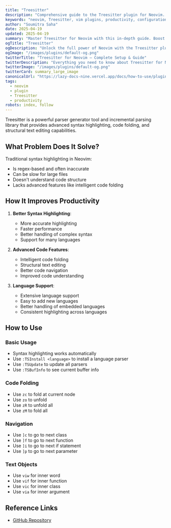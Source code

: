 ```yaml
---
title: "Treesitter"
description: "Comprehensive guide to the Treesitter plugin for Neovim. Learn setup, features, and best practices to enhance your workflow."
keywords: "neovim, Treesitter, vim plugins, productivity, configuration"
author: "Soumitra Saha"
date: 2025-04-19
updated: 2025-04-19
summary: "Master Treesitter for Neovim with this in-depth guide. Boost your coding productivity and editor experience."
ogTitle: "Treesitter"
ogDescription: "Unlock the full power of Neovim with the Treesitter plugin. Step-by-step instructions and expert tips."
ogImage: "/images/plugins/default-og.png"
twitterTitle: "Treesitter for Neovim – Complete Setup & Guide"
twitterDescription: "Everything you need to know about Treesitter for Neovim. Installation, configuration, and pro tips."
twitterImage: "/images/plugins/default-og.png"
twitterCard: summary_large_image
canonicalUrl: "https://lazy-docs-nine.vercel.app/docs/how-to-use/plugins/treesitter"
tags:
  - neovim
  - plugin
  - Treesitter
  - productivity
robots: index, follow
---
```


Treesitter is a powerful parser generator tool and incremental parsing library that provides advanced syntax highlighting, code folding, and structural text editing capabilities.

## What Problem Does It Solve?

Traditional syntax highlighting in Neovim:

- Is regex-based and often inaccurate
- Can be slow for large files
- Doesn't understand code structure
- Lacks advanced features like intelligent code folding

## How It Improves Productivity

1. **Better Syntax Highlighting**:

   - More accurate highlighting
   - Faster performance
   - Better handling of complex syntax
   - Support for many languages

2. **Advanced Code Features**:

   - Intelligent code folding
   - Structural text editing
   - Better code navigation
   - Improved code understanding

3. **Language Support**:
   - Extensive language support
   - Easy to add new languages
   - Better handling of embedded languages
   - Consistent highlighting across languages

## How to Use

### Basic Usage

- Syntax highlighting works automatically
- Use `:TSInstall <language>` to install a language parser
- Use `:TSUpdate` to update all parsers
- Use `:TSBufInfo` to see current buffer info

### Code Folding

- Use `zc` to fold at current node
- Use `zo` to unfold
- Use `zR` to unfold all
- Use `zM` to fold all

### Navigation

- Use `]c` to go to next class
- Use `]f` to go to next function
- Use `]i` to go to next if statement
- Use `]p` to go to next parameter

### Text Objects

- Use `viw` for inner word
- Use `vif` for inner function
- Use `vic` for inner class
- Use `via` for inner argument

## Reference Links

- [GitHub Repository](https://github.com/nvim-treesitter/nvim-treesitter)
